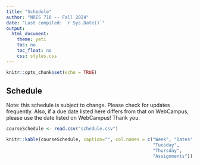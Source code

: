 ```yaml
---
title: "Schedule"
author: "NRES 710 -- Fall 2024"
date: "Last compiled: `r Sys.Date()`"
output: 
  html_document: 
    theme: yeti
    toc: no
    toc_float: no
    css: styles.css
---
```


```r
knitr::opts_chunk$set(echo = TRUE)
```

## Schedule

Note: this schedule is subject to change. Please check for updates frequently. Also, if a due date listed here differs from that on WebCampus, please use the date listed on WebCampus! Thank you.

```r
courseSchedule <- read.csv("schedule.csv")
```

```r
knitr::kable(courseSchedule, caption="", col.names = c("Week", "Dates",
                                                       "Tuesday",
                                                       "Thursday",
                                                       "Assignments"))
```

